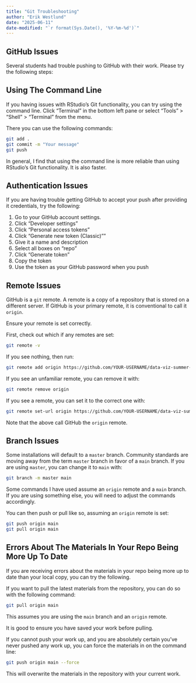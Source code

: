 ```yaml
---
title: "Git Troubleshooting"
author: "Erik Westlund"
date: "2025-06-11"
date-modified: "`r format(Sys.Date(), '%Y-%m-%d')`"
---
```


## GitHub Issues

Several students had trouble pushing to GitHub with their work.  Please try the following steps:

## Using The Command Line

If you having issues with RStudio's Git functionality, you can try using the command line. Click "Terminal" in the bottom left pane or select "Tools" > "Shell" > "Terminal" from the menu.

There you can use the following commands:

```bash
git add .
git commit -m "Your message"
git push
```

In general, I find that using the command line is more reliable than using RStudio's Git functionality. It is also faster.

## Authentication Issues

If you are having trouble getting GitHub to accept your push after providing it credentials, try the following:

1. Go to your GitHub account settings.
2. Click "Developer settings"
3. Click "Personal access tokens"
4. Click "Generate new token (Classic)""
5. Give it a name and description
6. Select all boxes on "repo"
7. Click "Generate token"
8. Copy the token
9. Use the token as your GitHub password when you push


## Remote Issues

GitHub is a `git` remote. A remote is a copy of a repository that is stored on a different server. If GitHub is your primary remote, it is conventional to call it `origin`.

Ensure your remote is set correctly.

First, check out which if any remotes are set:

```bash
git remote -v
```

If you see nothing, then run:

```bash
git remote add origin https://github.com/YOUR-USERNAME/data-viz-summer-25.git
```

If you see an unfamiliar remote, you can remove it with:

```bash
git remote remove origin
```

If you see a remote, you can set it to the correct one with:

```bash
git remote set-url origin https://github.com/YOUR-USERNAME/data-viz-summer-25.git
```

Note that the above call GitHub the `origin` remote.

## Branch Issues

Some installations will default to a `master` branch.  Community standards are moving away from the term `master` branch in favor of a `main` branch.  If you are using `master`, you can change it to `main` with:

```bash
git branch -m master main
```

Some commands I have used assume an `origin` remote and a `main` branch.  If you are using something else, you will need to adjust the commands accordingly.

You can then push or pull like so, assuming an `origin` remote is set:

```bash
git push origin main
git pull origin main
```

## Errors About The Materials In Your Repo Being More Up To Date

If you are receiving errors about the materials in your repo being more up to date than your local copy, you can try the following.

If you want to pull the latest materials from the repository, you can do so with the following command:

```bash
git pull origin main
```

This assumes you are using the `main` branch and an `origin` remote.  

It is good to ensure you have saved your work before pulling.

If you cannot push your work up, and you are absolutely certain you've never pushed any work up, you can force the materials in on the command line:

```bash
git push origin main --force
```

This will overwrite the materials in the repository with your current work.

